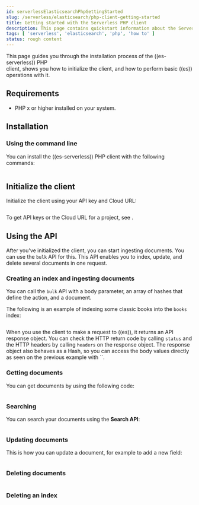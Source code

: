 ```yaml
---
id: serverlessElasticsearchPhpGettingStarted
slug: /serverless/elasticsearch/php-client-getting-started
title: Getting started with the Serverless PHP client
description: This page contains quickstart information about the Serverless PHP client.
tags: [ 'serverless', 'elasticsearch', 'php', 'how to' ]
status: rough content
---
```



<RoughContent />

This page guides you through the installation process of the ((es-serverless)) PHP  
client, shows you how to initialize the client, and how to perform basic 
((es)) operations with it.


## Requirements

* PHP x or higher installed on your system.


## Installation


### Using the command line

You can install the ((es-serverless)) PHP client with the following 
commands:

```bash

```


## Initialize the client

Initialize the client using your API key and Cloud URL:

```php

```

To get API keys or the Cloud URL for a project, see <DocLink id="serverlessElasticsearchGetStarted" />.

## Using the API

After you've initialized the client, you can start ingesting documents. You can use
the `bulk` API for this. This API enables you to index, update, and delete several
documents in one request.


### Creating an index and ingesting documents

You can call the `bulk` API with a body parameter, an array of hashes that 
define the action, and a document. 

The following is an example of indexing some classic books into the `books` 
index:

```php

```

When you use the client to make a request to ((es)), it returns an API 
response object. You can check the HTTP return code by calling `status` and the 
HTTP headers by calling `headers` on the response object. The response object 
also behaves as a Hash, so you can access the body values directly as seen on 
the previous example with ``.

### Getting documents

You can get documents by using the following code:

```php

```


### Searching

You can search your documents using the **Search API**:

```php

```


### Updating documents

This is how you can update a document, for example to add a new field:

```php

```

### Deleting documents


```php

```


### Deleting an index


```php

```